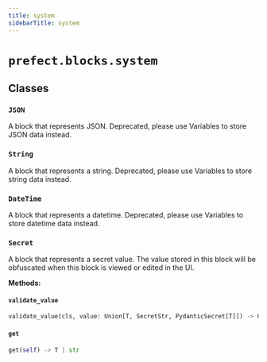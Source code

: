 ```yaml
---
title: system
sidebarTitle: system
---
```


# `prefect.blocks.system`

## Classes

### `JSON`


A block that represents JSON. Deprecated, please use Variables to store JSON data instead.


### `String`


A block that represents a string. Deprecated, please use Variables to store string data instead.


### `DateTime`


A block that represents a datetime. Deprecated, please use Variables to store datetime data instead.


### `Secret`


A block that represents a secret value. The value stored in this block will be obfuscated when
this block is viewed or edited in the UI.


**Methods:**

#### `validate_value`

```python
validate_value(cls, value: Union[T, SecretStr, PydanticSecret[T]]) -> Union[SecretStr, PydanticSecret[T]]
```

#### `get`

```python
get(self) -> T | str
```
